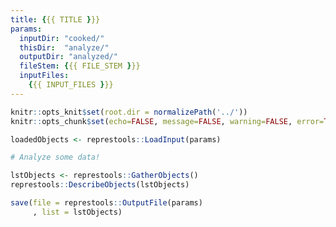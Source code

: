 ```yaml
---
title: {{{ TITLE }}}
params: 
  inputDir: "cooked/"
  thisDir:  "analyze/"
  outputDir: "analyzed/"
  fileStem: {{{ FILE_STEM }}}
  inputFiles: 
    {{{ INPUT_FILES }}}
---
```


```r
knitr::opts_knit$set(root.dir = normalizePath('../'))
knitr::opts_chunk$set(echo=FALSE, message=FALSE, warning=FALSE, error=TRUE)
```

```r
loadedObjects <- represtools::LoadInput(params)
```

```r
# Analyze some data!
```

```r
lstObjects <- represtools::GatherObjects()
represtools::DescribeObjects(lstObjects)
```

```r
save(file = represtools::OutputFile(params)
     , list = lstObjects)
```
